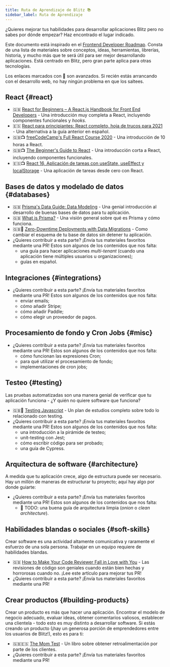 ```yaml
---
title: Ruta de Aprendizaje de Blitz 📚
sidebar_label: Ruta de Aprendizaje
---
```


¿Quieres mejorar tus habilidades para desarrollar aplicaciones Blitz pero
no sabes por dónde empezar? Haz encontrado el lugar indicado.

Este documento está inspirado en el
[Frontend Developer Roadmap](https://roadmap.sh/frontend). Consta de una
lista de materiales sobre conceptos, ideas, herramientas, librerías,
historia, y mucho más que te será útil para ser mejor desarrollando
aplicaciones. Está centrado en Blitz, pero gran parte aplica para otras
tecnologías.

<Card type="info">

Los enlaces marcados con 🥷 son avanzados. Si recién estás arrancando con
el desarrollo web, no hay ningún problema en que los saltees.

</Card>

## React {#react}

- 🇬🇧
  [React for Beginners – A React.js Handbook for Front End Developers](https://www.freecodecamp.org/news/react-beginner-handbook) -
  Una introducción muy completa a React, incluyendo componentes
  funcionales y _hooks_.
- 🇪🇸
  [React para principiantes: React completo, hoja de trucos para 2021](https://www.freecodecamp.org/espanol/news/react-para-principiantes-complete-react-hoja-de-trucos-para-2021/) -
  Una alternativa a la guía anterior en español.
- 🇬🇧📺
  [freeCodeCamp's Full React Course 2020](https://www.youtube.com/watch?v=4UZrsTqkcW4) -
  Una introducción de 10 horas a React.
- 🇬🇧📺
  [The Beginner's Guide to React](https://egghead.io/courses/the-beginner-s-guide-to-react) -
  Una introducción corta a React, incluyendo componentes funcionales.
- 🇪🇸📺
  [React 16, Aplicación de tareas con useState, useEffect y localStorage](https://www.youtube.com/watch?v=XyWC4xpbKWs) -
  Una aplicación de tareas desde cero con React.

## Bases de datos y modelado de datos {#databases}

- 🇬🇧
  [Prisma's Data Guide: Data Modeling](https://www.prisma.io/dataguide/datamodeling) -
  Una genial introducción al desarrollo de buenas bases de datos para tu
  aplicación.
- 🇬🇧
  [What is Prisma?](https://www.prisma.io/docs/concepts/overview/what-is-prisma) -
  Una visión general sobre qué es Prisma y cómo funciona.
- 🇬🇧🥷
  [Zero-Downtime Deployments with Data Migrations](https://engineering.wework.com/zero-downtime-deployments-with-data-migrations-2e337df48b8f) -
  Como cambiar el esquema de tu base de datos sin detener tu aplicación.
- ¿Quieres contribuir a esta parte? ¡Envía tus materiales favoritos
  mediante una PR! Estos son algunos de los contenidos que nos falta:
  - una guía para hacer aplicaciones _multi-tenant_ (cuando una aplicación
    tiene múltiples usuarios u organizaciones);
  - guías en español.

## Integraciones {#integrations}

- ¿Quieres contribuir a esta parte? ¡Envía tus materiales favoritos
  mediante una PR! Estos son algunos de los contenidos que nos falta:
  - enviar emails;
  - cómo añadir Stripe;
  - cómo añadir Paddle;
  - cómo elegir un proveedor de pagos.

## Procesamiento de fondo y Cron Jobs {#misc}

- ¿Quieres contribuir a esta parte? ¡Envía tus materiales favoritos
  mediante una PR! Estos son algunos de los contenidos que nos falta:
  - cómo funcionan las expresiones Cron;
  - para qué utilizar el procesamiento de fondo;
  - implementaciones de cron jobs;

## Testeo {#testing}

Las pruebas automatizadas son una manera genial de verificar que tu
aplicación funciona - ¿Y quién no quiere software que funciona?

- 🇬🇧💸 [Testing Javascript](https://testingjavascript.com) - Un plan de
  estudios completo sobre todo lo relacionado con testing.
- ¿Quieres contribuir a esta parte? ¡Envía tus materiales favoritos
  mediante una PR! Estos son algunos de los contenidos que nos falta:
  - una introducción a la pirámide de testeo;
  - unit-testing con Jest;
  - cómo escribir código para ser probado;
  - una guía de Cypress.

## Arquitectura de software {#architecture}

A medida que tu aplicación crece, algo de estructura puede ser necesario.
Hay un millón de maneras de estructurar tu proyecto; aquí hay algo por
donde guiarte:

- ¿Quieres contribuir a esta parte? ¡Envía tus materiales favoritos
  mediante una PR! Estos son algunos de los contenidos que nos falta:
  - 🥷 TODO: una buena guía de arquitectura limpia (_onion_ o _clean
    architecture_).

## Habilidades blandas o sociales {#soft-skills}

Crear software es una actividad altamente comunicativa y raramente el
esfuerzo de una sola persona. Trabajar en un equipo requiere de
habilidades blandas.

- 🇬🇧
  [How to Make Your Code Reviewer Fall in Love with You](https://mtlynch.io/code-review-love/) -
  Las revisiones de código son geniales cuando están bien hechas y
  horrorosas cuando no. ¡Lee este artículo para mejorar tus PR!
- ¿Quieres contribuir a esta parte? ¡Envía tus materiales favoritos
  mediante una PR!

## Crear productos {#building-products}

Crear un producto es más que hacer una aplicación. Encontrar el modelo de
negocio adecuado, evaluar ideas, obtener comentarios valiosos, establecer
una clientela - todo esto es muy distinto a desarrollar software. Si estás
creando un producto (¡hay un generosa porción de emprendedores entre los
usuarios de Blitz!), esto es para ti:

<!--alex disable dad-mom -->

- 🇬🇧🇪🇸 [The Mom Test](http://momtestbook.com) - Un libro sobre obtener
  retroalimentación por parte de los clientes.
- ¿Quieres contribuir a esta parte? ¡Envía tus materiales favoritos
  mediante una PR!

<!--alex enable dad-mom -->
